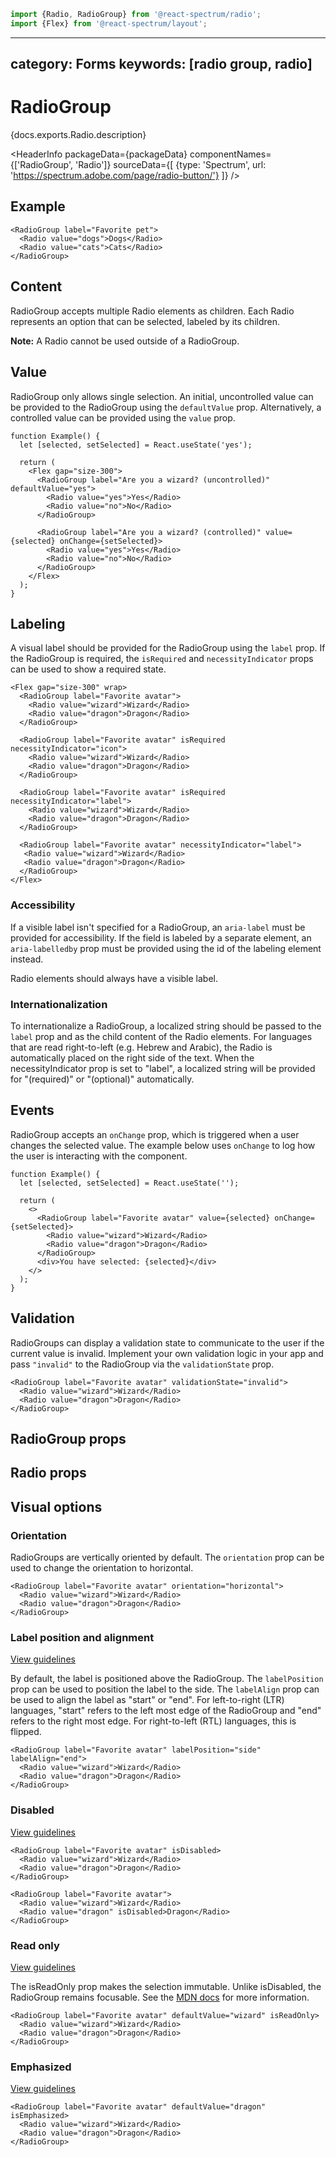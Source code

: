 <!-- Copyright 2020 Adobe. All rights reserved.
This file is licensed to you under the Apache License, Version 2.0 (the "License");
you may not use this file except in compliance with the License. You may obtain a copy
of the License at http://www.apache.org/licenses/LICENSE-2.0
Unless required by applicable law or agreed to in writing, software distributed under
the License is distributed on an "AS IS" BASIS, WITHOUT WARRANTIES OR REPRESENTATIONS
OF ANY KIND, either express or implied. See the License for the specific language
governing permissions and limitations under the License. -->



```jsx import
import {Radio, RadioGroup} from '@react-spectrum/radio';
import {Flex} from '@react-spectrum/layout';
```

---
category: Forms
keywords: [radio group, radio]
---

# RadioGroup

<p>{docs.exports.Radio.description}</p>

<HeaderInfo
  packageData={packageData}
  componentNames={['RadioGroup', 'Radio']}
  sourceData={[
  {type: 'Spectrum', url: 'https://spectrum.adobe.com/page/radio-button/'}
  ]} />

## Example

```tsx example
<RadioGroup label="Favorite pet">
  <Radio value="dogs">Dogs</Radio>
  <Radio value="cats">Cats</Radio>
</RadioGroup>
```

## Content

RadioGroup accepts multiple Radio elements as children.
Each Radio represents an option that can be selected, labeled by its children.

**Note:** A Radio cannot be used outside of a RadioGroup.

## Value

RadioGroup only allows single selection. An initial, uncontrolled value can be provided to the RadioGroup using the `defaultValue` prop.
Alternatively, a controlled value can be provided using the `value` prop.

```tsx example
function Example() {
  let [selected, setSelected] = React.useState('yes');

  return (
    <Flex gap="size-300">
      <RadioGroup label="Are you a wizard? (uncontrolled)" defaultValue="yes">
        <Radio value="yes">Yes</Radio>
        <Radio value="no">No</Radio>
      </RadioGroup>

      <RadioGroup label="Are you a wizard? (controlled)" value={selected} onChange={setSelected}>
        <Radio value="yes">Yes</Radio>
        <Radio value="no">No</Radio>
      </RadioGroup>
    </Flex>
  );
}
```

## Labeling
A visual label should be provided for the RadioGroup using the `label` prop. If the RadioGroup is required, the `isRequired` and
`necessityIndicator` props can be used to show a required state.

```tsx example
<Flex gap="size-300" wrap>
  <RadioGroup label="Favorite avatar">
    <Radio value="wizard">Wizard</Radio>
    <Radio value="dragon">Dragon</Radio>
  </RadioGroup>

  <RadioGroup label="Favorite avatar" isRequired necessityIndicator="icon">
    <Radio value="wizard">Wizard</Radio>
    <Radio value="dragon">Dragon</Radio>
  </RadioGroup>

  <RadioGroup label="Favorite avatar" isRequired necessityIndicator="label">
    <Radio value="wizard">Wizard</Radio>
    <Radio value="dragon">Dragon</Radio>
  </RadioGroup>

  <RadioGroup label="Favorite avatar" necessityIndicator="label">
   <Radio value="wizard">Wizard</Radio>
   <Radio value="dragon">Dragon</Radio>
  </RadioGroup>
</Flex>
```
### Accessibility

If a visible label isn't specified for a RadioGroup, an `aria-label` must be provided for accessibility. If the field is labeled by a separate element, an `aria-labelledby` prop must be provided using the id of the labeling element instead.

Radio elements should always have a visible label.

### Internationalization

To internationalize a RadioGroup, a localized string should be passed to the `label` prop and as the child content of the Radio elements.
For languages that are read right-to-left (e.g. Hebrew and Arabic), the Radio is automatically placed on the right side of the text. When the necessityIndicator prop is set to "label", a localized string will be provided for "(required)" or "(optional)" automatically.

## Events

RadioGroup accepts an `onChange` prop, which is triggered when a user changes the selected value.
The example below uses `onChange` to log how the user is interacting with the component.

```tsx example
function Example() {
  let [selected, setSelected] = React.useState('');

  return (
    <>
      <RadioGroup label="Favorite avatar" value={selected} onChange={setSelected}>
        <Radio value="wizard">Wizard</Radio>
        <Radio value="dragon">Dragon</Radio>
      </RadioGroup>
      <div>You have selected: {selected}</div>
    </>
  );
}
```

## Validation

RadioGroups can display a validation state to communicate to the user if the current value is invalid.
Implement your own validation logic in your app and pass `"invalid"` to the RadioGroup via the `validationState` prop.

```tsx example
<RadioGroup label="Favorite avatar" validationState="invalid">
  <Radio value="wizard">Wizard</Radio>
  <Radio value="dragon">Dragon</Radio>
</RadioGroup>
```

## RadioGroup props

<PropTable component={docs.exports.RadioGroup} links={docs.links} />

## Radio props

<PropTable component={docs.exports.Radio} links={docs.links} />

## Visual options

### Orientation

RadioGroups are vertically oriented by default.
The `orientation` prop can be used to change the orientation to horizontal.

```tsx example
<RadioGroup label="Favorite avatar" orientation="horizontal">
  <Radio value="wizard">Wizard</Radio>
  <Radio value="dragon">Dragon</Radio>
</RadioGroup>
```

### Label position and alignment
[View guidelines](https://spectrum.adobe.com/page/radio-button/#Label)

By default, the label is positioned above the RadioGroup.
The `labelPosition` prop can be used to position the label to the side. The `labelAlign` prop can
be used to align the label as "start" or "end".
For left-to-right (LTR) languages, "start" refers to the left most edge of the RadioGroup
and "end" refers to the right most edge. For right-to-left (RTL) languages, this is flipped.

```tsx example
<RadioGroup label="Favorite avatar" labelPosition="side" labelAlign="end">
  <Radio value="wizard">Wizard</Radio>
  <Radio value="dragon">Dragon</Radio>
</RadioGroup>
```

### Disabled
[View guidelines](https://spectrum.adobe.com/page/radio-button/#Disabled)

```tsx example
<RadioGroup label="Favorite avatar" isDisabled>
  <Radio value="wizard">Wizard</Radio>
  <Radio value="dragon">Dragon</Radio>
</RadioGroup>
```

```tsx example
<RadioGroup label="Favorite avatar">
  <Radio value="wizard">Wizard</Radio>
  <Radio value="dragon" isDisabled>Dragon</Radio>
</RadioGroup>
```

### Read only
[View guidelines](https://spectrum.adobe.com/page/radio-button/#Read-only)

The isReadOnly prop makes the selection immutable. Unlike isDisabled, the RadioGroup remains focusable.
See the [MDN docs](https://developer.mozilla.org/en-US/docs/Web/HTML/Attributes/readonly) for more information.

```tsx example
<RadioGroup label="Favorite avatar" defaultValue="wizard" isReadOnly>
  <Radio value="wizard">Wizard</Radio>
  <Radio value="dragon">Dragon</Radio>
</RadioGroup>
```

### Emphasized
[View guidelines](https://spectrum.adobe.com/page/radio-button/#Emphasis)

```tsx example
<RadioGroup label="Favorite avatar" defaultValue="dragon" isEmphasized>
  <Radio value="wizard">Wizard</Radio>
  <Radio value="dragon">Dragon</Radio>
</RadioGroup>
```
